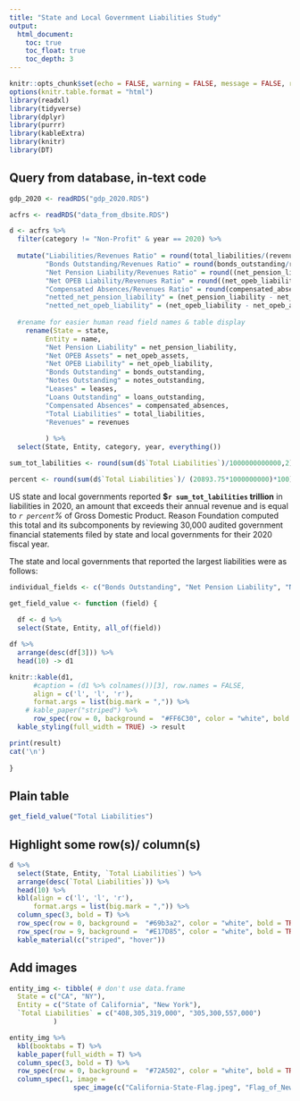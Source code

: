```yaml
---
title: "State and Local Government Liabilities Study"
output:
  html_document:
    toc: true
    toc_float: true
    toc_depth: 3
---
```


```r
knitr::opts_chunk$set(echo = FALSE, warning = FALSE, message = FALSE, results = 'asis')
options(knitr.table.format = "html")
library(readxl)
library(tidyverse)
library(dplyr)
library(purrr)
library(kableExtra)
library(knitr)
library(DT)

```

## Query from database, in-text code
```r

gdp_2020 <- readRDS("gdp_2020.RDS")

acfrs <- readRDS("data_from_dbsite.RDS")

d <- acfrs %>% 
  filter(category != "Non-Profit" & year == 2020) %>% 
  
  mutate("Liabilities/Revenues Ratio" = round(total_liabilities/(revenues + 1), 2),
         "Bonds Outstanding/Revenues Ratio" = round(bonds_outstanding/revenues, 2),
         "Net Pension Liability/Revenues Ratio" = round((net_pension_liability - net_pension_assets)/revenues, 2),
         "Net OPEB Liability/Revenues Ratio" = round((net_opeb_liability - net_opeb_assets)/revenues, 2), 
         "Compensated Absences/Revenues Ratio" = round(compensated_absences/revenues, 2), 
         "netted_net_pension_liability" = (net_pension_liability - net_pension_assets), 
         "netted_net_opeb_liability" = (net_opeb_liability - net_opeb_assets)) %>% 
  
  #rename for easier human read field names & table display
    rename(State = state,
         Entity = name,
         "Net Pension Liability" = net_pension_liability,
         "Net OPEB Assets" = net_opeb_assets,
         "Net OPEB Liability" = net_opeb_liability,
         "Bonds Outstanding" = bonds_outstanding,
         "Notes Outstanding" = notes_outstanding,
         "Leases" = leases,
         "Loans Outstanding" = loans_outstanding, 
         "Compensated Absences" = compensated_absences,
         "Total Liabilities" = total_liabilities,
         "Revenues" = revenues
         
         ) %>% 
  select(State, Entity, category, year, everything()) 

sum_tot_labilities <- round(sum(d$`Total Liabilities`)/1000000000000,2) #trillion

percent <- round(sum(d$`Total Liabilities`)/ (20893.75*1000000000)*100)

```


US state and local governments reported **$`r sum_tot_labilities` trillion** in liabilities in 2020, an amount that exceeds their annual revenue and is equal to *`r percent`%* of Gross Domestic Product. Reason Foundation computed this total and its subcomponents by reviewing 30,000 audited government financial statements filed by state and local governments for their 2020 fiscal year.

The state and local governments that reported the largest liabilities were as follows:

```r
individual_fields <- c("Bonds Outstanding", "Net Pension Liability", "Net OPEB Liability", "Compensated Absences", "Total Liabilities")

get_field_value <- function (field) {
  
  df <- d %>%
  select(State, Entity, all_of(field))

df %>% 
  arrange(desc(df[3])) %>% 
  head(10) -> d1 

knitr::kable(d1, 
      #caption = (d1 %>% colnames())[3], row.names = FALSE,
      align = c('l', 'l', 'r'),
      format.args = list(big.mark = ",")) %>% 
    # kable_paper("striped") %>% 
      row_spec(row = 0, background =  "#FF6C30", color = "white", bold = TRUE) %>% 
  kable_styling(full_width = TRUE) -> result 

print(result)
cat('\n')
  
}

```

## Plain table

```r
get_field_value("Total Liabilities")
```

## Highlight some row(s)/ column(s)

```r
d %>%
  select(State, Entity, `Total Liabilities`) %>% 
  arrange(desc(`Total Liabilities`)) %>% 
  head(10) %>% 
  kbl(align = c('l', 'l', 'r'),
      format.args = list(big.mark = ",")) %>% 
  column_spec(3, bold = T) %>% 
  row_spec(row = 0, background =  "#69b3a2", color = "white", bold = TRUE) %>% 
  row_spec(row = 9, background =  "#E17D85", color = "white", bold = TRUE) %>% 
  kable_material(c("striped", "hover"))

```


## Add images
```r
entity_img <- tibble( # don't use data.frame
  State = c("CA", "NY"),
  Entity = c("State of California", "New York"),
  `Total Liabilities` = c("408,305,319,000", "305,300,557,000")
           ) 

entity_img %>% 
  kbl(booktabs = T) %>% 
  kable_paper(full_width = T) %>% 
  column_spec(3, bold = T) %>%
  row_spec(row = 0, background =  "#72A502", color = "white", bold = TRUE) %>% 
  column_spec(1, image =
                spec_image(c("California-State-Flag.jpeg", "Flag_of_New_York_City.png"), 100, 100))
```


